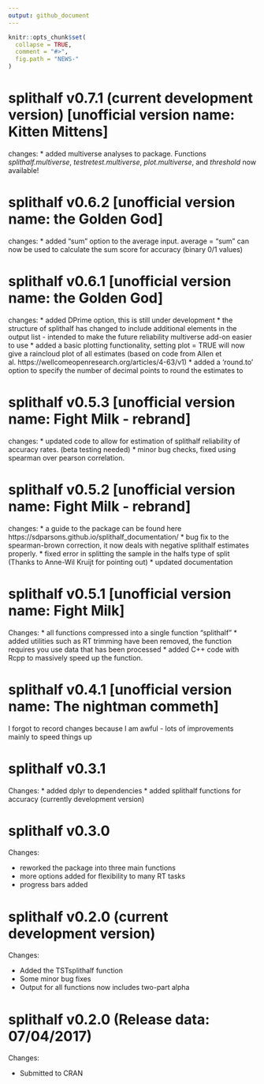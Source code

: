 ---
output: github_document
---

<!-- NEWS.md is generated from NEWS.Rmd. Please edit that file -->

```{r, echo = FALSE}
knitr::opts_chunk$set(
  collapse = TRUE,
  comment = "#>",
  fig.path = "NEWS-"
)
```


splithalf v0.7.1 (current development version) [unofficial version name: Kitten Mittens]
==============
changes:
* added multiverse analyses to package. Functions _splithalf.multiverse_, _testretest.multiverse_, _plot.multiverse_, and _threshold_ now available!


splithalf v0.6.2 [unofficial version name: the Golden God]
==============
changes:
* added "sum" option to the average input. average = "sum" can now be used to calculate the sum score for accuracy (binary 0/1 values)


splithalf v0.6.1 [unofficial version name: the Golden God]
==============
changes:
* added DPrime option, this is still under development
* the structure of splithalf has changed to include additional elements in the output list - intended to make the future reliability multiverse add-on easier to use
* added a basic plotting functionality, setting plot = TRUE will now give a raincloud plot of all estimates (based on code from Allen et al. https://wellcomeopenresearch.org/articles/4-63/v1)
* added a 'round.to' option to specify the number of decimal points to round the estimates to


splithalf v0.5.3 [unofficial version name: Fight Milk - rebrand]
==============
changes:
* updated code to allow for estimation of splithalf reliability of accuracy rates. (beta testing needed)
* minor bug checks, fixed using spearman over pearson correlation. 



splithalf v0.5.2  [unofficial version name: Fight Milk - rebrand]
==============
changes: 
* a guide to the package can be found here https://sdparsons.github.io/splithalf_documentation/
* bug fix to the spearman-brown correction, it now deals with negative splithalf estimates properly. 
* fixed error in splitting the sample in the halfs type of split (Thanks to Anne-Wil Kruijt for pointing out)
* updated documentation


splithalf v0.5.1 [unofficial version name: Fight Milk]
==============

Changes:
* all functions compressed into a single function "splithalf"
* added utilities such as RT trimming have been removed, the function requires you use data that has been processed
* added C++ code with Rcpp to massively speed up the function.



splithalf v0.4.1 [unofficial version name: The nightman commeth]
==============
I forgot to record changes because I am awful - lots of improvements mainly to speed things up



splithalf v0.3.1
==============

Changes:
* added dplyr to dependencies
* added splithalf functions for accuracy (currently development version)



splithalf v0.3.0
==============

Changes:

* reworked the package into three main functions
* more options added for flexibility to many RT tasks
* progress bars added


splithalf v0.2.0 (current development version)
==============

Changes:

* Added the TSTsplithalf function
* Some minor bug fixes
* Output for all functions now includes two-part alpha


splithalf v0.2.0 (Release data: 07/04/2017)
==============

Changes:

* Submitted to CRAN
